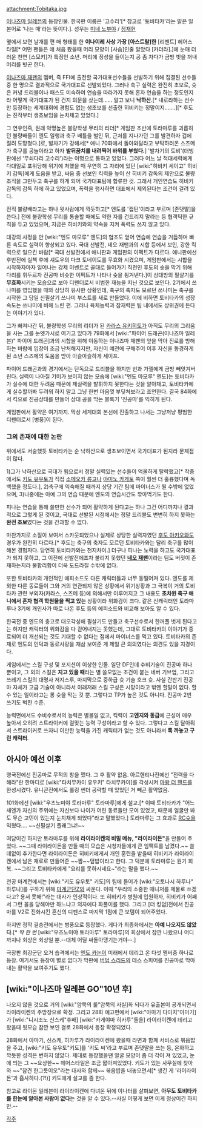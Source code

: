 {{{+1 飛鷹 征矢 | Seiya Tobitaka }}}

attachment:Tobitaka.jpg

[[이나즈마 일레븐]]의 등장인물. 한국판 이름은 '고수리'[* 참고로 '토비타카'라는 말은 일본어로 '나는 매'라는 뜻이다.]. 성우는 [[미네 노부야]] / [[정재헌]]

옆에서 보면 날개를 편 매 형태를 한 '''이나이레 사상 가장 [아스트랄]한''' [리젠트] 헤어스타일[* 어떤 팬들은 얘 처음 봤을때 머리 모양이 [사슴]인줄 알았다 [카더라].]에 눈매 더러운 천연 [스모키]가 특징인 소년. 머리에 정성을 들이는지 공 좀 차다가 금방 빗을 꺼내 머리를 빗곤 한다.

[[이나즈마 재팬]]의 멤버, 즉 FFI에 출전할 국가대표선수들을 선발하기 위해 집결된 선수들 중 한 명으로 결과적으로 국가대표로 선발되었다. 그러나 축구 실력은 완전히 초보로, 슛은 커녕 드리블이나 패스도 미숙하여 연습을 따라가지 못해 혼자 연습을 하는 정도인지라 어떻게 국가대표가 된 건지 의문을 샀는데…… 알고 보니 '''낙하산'''.[* 내로라하는 선수만 등장하는 세계대회에 경험도 없는 생초보를 선출한 히비키는 정말이지…….][* 후도는 진작부터 생초보임을 눈치채고 있었다.]

그 연유인즉, 원래 악명높은 불량학생 무리의 리더[* 게임판 초반에 토라마루를 괴롭히던 불량배들이 엔도 일행과 축구 배틀을 벌인 뒤, 근처를 지나가던 그를 발견하자 겁에 질려 도망쳤다.]로, 발차기가 강해서[* 애니 70화에서 돌아와달라고 부탁하러온 스즈메가 축구를 공놀이라고 하자 '''발뒤꿈치를 내려찍어 바위를 부쉈다.'''] '발차기의 토비'(더빙판에선 '무쇠다리 고수리')라는 이명으로 통하고 있었다. 그러다 어느 날 적대세력에게 다대일로 포위당해 위기에 처했을 때 우연히 그 자리에 있던 [wiki:"히비키 세이고" 히비키 감독]에게 도움을 받고, 싸움 중 선보인 킥력을 높이 산 히비키 감독의 제안으로 불량조직을 그만두고 축구를 하게 되어 국가대표팀에 합류한 것. 그래서 개인연습도 히비키 감독의 감독 하에 하고 있었으며, 폭력을 행사하면 대표에서 제외된다는 조건이 걸려 있다.

전직 불량배라고는 하나 윗사람에게 깍듯하고[* 엔도를 '캡틴'이라고 부르며 [존댓말]을 쓴다.] 전에 불량학생 무리를 통솔할 때에도 약한 자를 건드리지 말라는 등 협객틱한 규칙을 두고 있었으며, 지금은 히비키와의 약속을 지켜 폭력도 쓰지 않고 있다.

대강의 사정을 안 [wiki:"엔도 마모루" 엔도]의 협조도 얻어 연습에 연습을 거듭하며 빠른 속도로 실력이 향상되고 있다. 국대 선발전, 네오 재팬과의 시합 등에서 보인, 강한 킥력으로 일으킨 바람[* 국대 선발전에서 애니판과 게임판의 이펙트가 다르다. 애니판에선 후반전에 실책 후에 섀도우의 다크 토네이도를 무효화 시켰으며, 게임판에서는 시합을 시작하자마자 일어나는 강제 이벤트로 골대로 들어가기 직전인 후도의 슛을 막기 위해 다리를 휘두르자 진공마 비슷한 이펙트가 나타나 슛을 튕겨낸다.]이 상대방의 필살기를 '''무효화'''시키는 모습으로 보아 디펜더로서 비범한 재능을 지닌 것으로 보인다. 2기에서 쓰나미를 영입했을 때와 상당히 유사한 상황인데, 축구의 축자도 모르던 쓰나미는 축구를 시작한 그 당일 신필살기 쓰나미 부스트를 새로 만들었다. 이에 비하면 토비타카의 성장 속도는 쓰나미에 비해 느린 편. 그러나 육체능력과 잠재력은 팀 내에서도 상위권에 든다는 이야기가 있다.

그가 빠져나간 뒤, 불량학생 무리의 리더가 된 [[카라스 유키히토]]가 아직도 무리의 그리움을 사는 그를 눈엣가시로 여기고 있다가 79화에서 [wiki:"파이어 드래곤(이나즈마 일레븐)" 파이어 드래곤]과의 시합을 위해 이동하는 이나즈마 재팬의 앞을 막아 진로를 방해하는 바람에 입장이 조금 난처해지지만, 자신이 예전에 구해주어 이후 자신을 동경하게 된 소년 스즈메의 도움을 받아 아슬아슬하게 세이프.

파이어 드래곤과의 경기에서는 단독으로 드리블을 하지만 번과 가젤에게 금방 빼앗겨버린다. 실력이 나아질 기미가 보이지 않는 모습에 [wiki:"엔도 마모루" 엔도]는 토비타카가 실수에 대한 두려움 때문에 제실력을 발휘하지 못한다는 것을 알아채고, 토비타카에게 실수할까봐 두려워 하지 말고 그냥 한번 마음껏 부딪쳐보라고 조언한다. 결국 84화에서 킥으로 진공상태를 만들어 상대 공을 막는 블록기 '진공마'를 익히게 된다.

게임판에서 활약은 여기까지. 막상 세계대회 본선에 진출하고 나서는 그냥저냥 평범한 디펜더로서 [병풍]이 된다.

=== 그의 존재에 대한 논란 ===
위에서도 서술했듯 토비타카는 순 낙하산으로 생초보이면서 국가대표가 된지라 문제점이 많다.

1)그가 낙하산으로 국대가 됨으로서 정말 실력있는 선수들이 억울하게 탈락했고[* 작중에서도 [[키도 유우토]]가 직접 [[소메오카 류고]]나 [[야미노 카게토]] 쪽이 훨씬 더 훌륭했다며 독백했을 정도다.],
2)축구에 익숙해질 때까지 상당 기간 팀에 마이너스가 될 수밖에 없었으며,
3)나중에는 아예 그의 연습 때문에 엔도의 연습시간도 깎아먹기도 한다.

피나는 연습을 통해 쓸만한 선수가 되어 활약하게 된다고는 하나 그건 어디까지나 결과적으로 그렇게 된 것이고, 국대로 선발된 시점에서는 정말 드리블도 변변히 하지 못하는 '''완전 초보'''였다는 것을 간과할 수 없다. 

마찬가지로 소질이 보여서 스카웃되었으나 실제로 상당한 실력자였던 [[후도 아키오]]와도 경우가 완전히 다르다.[* 후도는 축구의 축자도 모르던 토비타카와는 달리 축구를 많이 해본 경험자다. 당연히 토비타카와는 천지차이.] 더구나 피나는 노력을 하고도 국가대표가 되지 못하고, 그 이전에 선발전에조차 불리지 못했던 '''[[네오 재팬]]'''이라는 팀도 버젓이 존재하는지라 불합리함이 더욱 도드라질 수밖에 없다.

또한 토비타카의 개인적인 에피소드도 다른 캐릭터들과 너무 동떨어져 있다. 엔도를 제외한 다른 동료들이 그와 거의 연관되지 않은 상황에서 위기상황과 그 극복이 거의 토비타카 관련 부외자(카라스, 스즈메 등)에 의해서만 이루어지고 그 내용도 '''초차원 축구 애니에서 혼자 협객 학원물을 찍고 있는''' 상황이라 위화감이 크다. 같은 신캐릭터인 토라마루나 3기에 개인사가 따로 나온 후도 등의 에피소드와 비교해 보아도 알 수 있다.

한국전 중 엔도의 충고로 대오각성해 필살기도 만들고 축구선수로서 한꺼풀 벗게 된다고는 하지만 캐릭터의 위화감을 다 걷어내지는 못했는데, 그대로 토비타카의 이야기가 종료되어 더 개선되는 것도 기대할 수 없다는 점에서 마이너스를 먹고 있다. 토비타카의 존재로 엔도의 인덕과 동료사랑을 재삼 보여준 게 제일 큰 의의였다는 의견도 있을 지경이다.

게임에서는 스킬 구성 및 포지션이 이상한 인물. 일단 DF인데 수비기술이 진공마 하나 뿐이고, 그 외의 스킬은 '''지고 있을 때'''라는 별 쓸모없는 조건이 붙는 네버 기브업, 그리고 쓰레기 스킬의 대명사 저지스루, 마지막으로 중하급 슛 기술 호크 슛. 사실 간판기 진공마 자체가 고급 기술이 아니라서 이래저래 스킬 구성은 시망이라고 밖엔 할말이 없다. 할 수 있는 일이라고는 롱 슛을 막는 것 뿐. 그렇다고 TP가 높은 것도 아니다. 진공마 2번 쓰기도 벅찬 수준.

능력면에서도 수비수로서의 능력은 별볼일 없고, 킥력이 '''고엔지와 동급'''에 근성이 매우 높아서 오히려 스트라이커에 걸맞는 능력 구성이라고 할 수 있다. 그렇다고 스킬 달아줘서 스트라이커로 쓰자니 이만한 능력을 가진 캐릭터가 없는 것도 아니라서 '''톡 까놓고 구린 캐릭터'''. 
 
== 아시아 예선 이후 ==
영국전에선 진공마로 무적의 창을 깼다. 그 후 활약 없음. 아르헨티나전에선 "전력을 다해라"란 한마디로 [wiki:"타치무카이 유우키" 타치무카이]를 각성시켜 [[마왕 더 핸드]]를 완성시켰다. 유니콘전에서도 롤링 썬더 공략할 때 있었던 거 빼곤 활약없음.

101화에선 [wiki:"우츠노미야 토라마루" 토라마루]에게 설교.[* 이때 토비타카가 "어느 새엔가 자신의 주위에는 자신보다 나이가 어린 동료들만 모여 있었고, 때문에 얼굴만 봐도 무슨 고민이 있는지 눈치채게 되었다"라고 말했었다.] 토라마루는 그 효과로 [[RC슛]]을 익혔다…. ~~신필살기 플래그냐!~~

여담이긴 하지만 토라마루를 위해 '''라이라이켄의 비밀 메뉴, "라이라이돈"'''을 만들어 주었다. ~~그때 라이라이돈을 만들 때의 모습은 시청자들에게 큰 임팩트를 남겼다.~~ 쓸데없이 추가한다면 라이라이돈은 히비키에게서 개인 훈련을 받을때 히비키가 라이라이켄에서 남은 재료로 만들어준 ~~짬~~덮밥이라고 한다. 그 덕분에 토라마루는 원기 회복. ~~그리고 토비타카에게 "요리를 못하시네요~"라는 말을 했다.~~

천공 마계전에서는 [wiki:"키도 유우토" 키도]의 팀에 들어가 [wiki:"오토나시 하루나" 하루나]를 구하기 위해 [[마계군단Z]]와 싸운다. 이때 "우리의 소중한 매니저를 제물로 쓰겠다고? 용서 못해!"라는 대사가 인상적이다.
또 히비키가 병원에 입원하자, 히비키가 어째서 그런 꼴을 당해야만 하느냐고 의자에다 화풀이를 했다. 그리고 [더 킹덤]전에서 진공마를 V2로 진화시킨 혼신의 디펜스로 마지막 1점에 큰 보탬이 되어주었다.

하지만 정작 결승전에서는 병풍으로 등장했다. 게다가 최종화에서는 '''아예 나오지도 않았다'''.[* ''딱 한 번'' [wiki:"우츠노미야 토라마루" 토라마루]의 회상에서 잠깐 나왔으나 어디까지나 회상은 회상일 뿐.--대체 어딜 싸돌아댕기는거야--.]

극장판 최강군단 오거 습격에서는 [[엔도 카논]]이 미래에서 데리고 온 다섯 멤버중 하나로 등장. 여기서도 등장이 별로 없다가 막판에 [[버덥 스리드]]의 데스 스피어를 진공마로 막아내는 활약을 보여주기도 했다.

== [wiki:"이나즈마 일레븐 GO"10년 후] ==
나오지 않을 것으로 거의 [wiki:"암묵의 룰"암묵의 사실]화 되다가 유출본이 공개되면서 라이라이켄의 주방장으로 확정. 그리고 28화 예고편에서 [wiki:"아마기 다이치"아마기]가 [wiki:"니시조노 신스케"후배] [wiki:"카게야마 히카루"둘을] 라이라이켄에 데리고 왔을때 뒷모습 잠깐 보인 걸로 28화에서 등장 확정되었다.

28화에서 아마기, 신스케, 히카루가 라이라이켄에 왔을때 라면과 함께 서비스로 볶음밥을 주고, [wiki:"키도 유우토"키도]를 '키도 씨'라고 부르며 존댓말을 쓰는 등, 온화하고 깍듯한 성격은 변하지 않았다. 제대로 등장했을땐 얼굴 모양이 좀 더 각이 져 있었고, 눈에 띄는 그 ~~요상한~~ 헤어스타일은 조금 짧아져있었다. 키도가 있는 사무실에 찾아와 ~~"참견 한그릇이오"라는 대사와 함께~~ 볶음밥을 내놓으면서[* 생긴 게 '라이라이돈'과 흡사하다.(?!)] 키도에게 설교를 좀 한다.

참고로 라이몬 일레븐이 라이라이켄에 다녀온 뒤에 이나터를 살펴보면, '''아무도 토비타카를 한눈에 알아본 사람이 없다'''는 것을 알 수 있다.--사실 어떻게 보면 이게 정상이긴 하지만.--


[[각주]]
